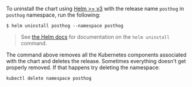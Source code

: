 To uninstall the chart using [Helm >= v3](https://helm.sh/) with the release name `posthog` in `posthog` namespace, run the following:
```console
$ helm uninstall posthog --namespace posthog
```

> See [the Helm docs](https://helm.sh/docs/helm/helm_uninstall/) for documentation on the `helm uninstall` command.

The command above removes all the Kubernetes components associated with the chart and deletes the release. Sometimes everything doesn't get properly removed. If that happens try deleting the namespace:
```console
kubectl delete namespace posthog
```
